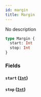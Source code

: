 ```yaml
---
id: margin
title: Margin
---
```



No description

```graphql
type Margin {
  start: Int
  stop: Int
}
```


### Fields

#### `start` ([`Int`](../../../developer/api-reference/scalars/int))




#### `stop` ([`Int`](../../../developer/api-reference/scalars/int))






